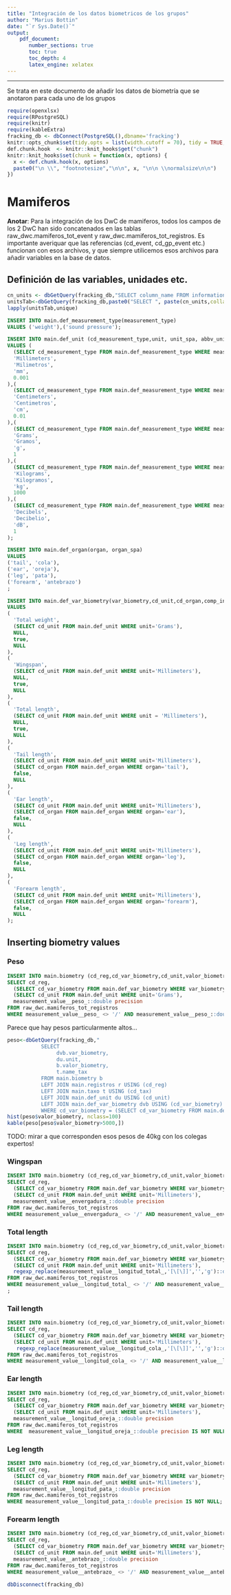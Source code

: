 ```yaml
---
title: "Integración de los datos biometricos de los grupos"
author: "Marius Bottin"
date: "`r Sys.Date()`"
output: 
    pdf_document:
       number_sections: true
       toc: true
       toc_depth: 4
       latex_engine: xelatex
---
```



************************

Se trata en este documento de añadir los datos de biometría que se anotaron para cada uno de los grupos


```r
require(openxlsx)
require(RPostgreSQL)
require(knitr)
require(kableExtra)
fracking_db <- dbConnect(PostgreSQL(),dbname='fracking')
knitr::opts_chunk$set(tidy.opts = list(width.cutoff = 70), tidy = TRUE, connection="fracking_db", max.print=100)
def.chunk.hook  <- knitr::knit_hooks$get("chunk")
knitr::knit_hooks$set(chunk = function(x, options) {
  x <- def.chunk.hook(x, options)
  paste0("\n \\", "footnotesize","\n\n", x, "\n\n \\normalsize\n\n")
})
```


# Mamiferos

**Anotar**: Para la integración de los DwC de mamiferos, todos los campos de los 2 DwC han sido concatenados en las tablas raw_dwc.mamiferos_tot_event y raw_dwc.mamiferos_tot_registros.
Es importante averiquar que las referencias (cd_event, cd_gp_event etc.) funcionan con esos archivos, y que siempre utilicemos esos archivos para añadir variables en la base de datos.

##  Definición de las variables, unidades etc.

```r
cn_units <- dbGetQuery(fracking_db,"SELECT column_name FROM information_schema.columns WHERE column_name ~ 'measurement_unit' AND table_name = 'mamiferos_tot_registros';")$column_name
unitsTab<-dbGetQuery(fracking_db,paste0("SELECT ", paste(cn_units,collapse=", ")," FROM raw_dwc.mamiferos_tot_registros"))
lapply(unitsTab,unique)
```

```sql
INSERT INTO main.def_measurement_type(measurement_type)
VALUES ('weight'),('sound pressure');

INSERT INTO main.def_unit (cd_measurement_type,unit, unit_spa, abbv_unit, factor)
VALUES (
  (SELECT cd_measurement_type FROM main.def_measurement_type WHERE measurement_type='distance'),
  'Millimeters',
  'Milimetros',
  'mm',
  0.001
),(
  (SELECT cd_measurement_type FROM main.def_measurement_type WHERE measurement_type='distance'),
  'Centimeters',
  'Centimetros',
  'cm',
  0.01
),(
  (SELECT cd_measurement_type FROM main.def_measurement_type WHERE measurement_type='weight'),
  'Grams',
  'Gramos',
  'g',
  1
),(
  (SELECT cd_measurement_type FROM main.def_measurement_type WHERE measurement_type='weight'),
  'Kilograms',
  'Kilogramos',
  'kg',
  1000
),(
  (SELECT cd_measurement_type FROM main.def_measurement_type WHERE measurement_type='sound pressure'),
  'Decibels',
  'Decibelio',
  'dB',
  1
);

INSERT INTO main.def_organ(organ, organ_spa)
VALUES
('tail', 'cola'),
('ear', 'oreja'),
('leg', 'pata'),
('forearm', 'antebrazo')
;

INSERT INTO main.def_var_biometry(var_biometry,cd_unit,cd_organ,comp_ind,var_biometry_comment)
VALUES
(
  'Total weight',
  (SELECT cd_unit FROM main.def_unit WHERE unit='Grams'),
  NULL,
  true,
  NULL
),
(
  'Wingspan',
  (SELECT cd_unit FROM main.def_unit WHERE unit='Millimeters'),
  NULL,
  true,
  NULL
),
(
  'Total length',
  (SELECT cd_unit FROM main.def_unit WHERE unit = 'Millimeters'),
  NULL,
  true,
  NULL
),
(
  'Tail length',
  (SELECT cd_unit FROM main.def_unit WHERE unit='Millimeters'),
  (SELECT cd_organ FROM main.def_organ WHERE organ='tail'),
  false,
  NULL
),
(
  'Ear length',
  (SELECT cd_unit FROM main.def_unit WHERE unit='Millimeters'),
  (SELECT cd_organ FROM main.def_organ WHERE organ='ear'),
  false,
  NULL
),
(
  'Leg length',
  (SELECT cd_unit FROM main.def_unit WHERE unit='Millimeters'),
  (SELECT cd_organ FROM main.def_organ WHERE organ='leg'),
  false,
  NULL
),
(
  'Forearm length',
  (SELECT cd_unit FROM main.def_unit WHERE unit='Millimeters'),
  (SELECT cd_organ FROM main.def_organ WHERE organ='forearm'),
  false,
  NULL
);

```


## Inserting biometry values

### Peso
```sql
INSERT INTO main.biometry (cd_reg,cd_var_biometry,cd_unit,valor_biometry)
SELECT cd_reg,
  (SELECT cd_var_biometry FROM main.def_var_biometry WHERE var_biometry='Total weight'),
  (SELECT cd_unit FROM main.def_unit WHERE unit='Grams'),
  measurement_value__peso_::double precision
FROM raw_dwc.mamiferos_tot_registros
WHERE measurement_value__peso_ <> '/' AND measurement_value__peso_::double precision IS NOT NULL;
```

Parece que hay pesos particularmente altos...

```r
peso<-dbGetQuery(fracking_db,"
           SELECT
                dvb.var_biometry,
                du.unit,
                b.valor_biometry,
                t.name_tax
           FROM main.biometry b
           LEFT JOIN main.registros r USING (cd_reg)
           LEFT JOIN main.taxo t USING (cd_tax)
           LEFT JOIN main.def_unit du USING (cd_unit)
           LEFT JOIN main.def_var_biometry dvb USING (cd_var_biometry)
           WHERE cd_var_biometry = (SELECT cd_var_biometry FROM main.def_var_biometry WHERE var_biometry='Total weight')")
hist(peso$valor_biometry, nclass=100)
kable(peso[peso$valor_biometry>5000,])
```

TODO: mirar a que corresponden esos pesos de 40kg con los colegas expertos!

### Wingspan

```sql
INSERT INTO main.biometry (cd_reg,cd_var_biometry,cd_unit,valor_biometry)
SELECT cd_reg,
  (SELECT cd_var_biometry FROM main.def_var_biometry WHERE var_biometry='Wingspan'),
  (SELECT cd_unit FROM main.def_unit WHERE unit='Millimeters'),
  measurement_value__envergadura_::double precision
FROM raw_dwc.mamiferos_tot_registros
WHERE measurement_value__envergadura_ <> '/' AND measurement_value__envergadura_::double precision IS NOT NULL;
```

### Total length

```sql
INSERT INTO main.biometry (cd_reg,cd_var_biometry,cd_unit,valor_biometry)
SELECT cd_reg,
  (SELECT cd_var_biometry FROM main.def_var_biometry WHERE var_biometry='Total length'),
  (SELECT cd_unit FROM main.def_unit WHERE unit='Millimeters'),
  regexp_replace(measurement_value__longitud_total_,'[\[\]]','','g')::double precision
FROM raw_dwc.mamiferos_tot_registros
WHERE measurement_value__longitud_total_ <> '/' AND measurement_value__longitud_total_ IS NOT NULL
;
```
### Tail length

```sql
INSERT INTO main.biometry (cd_reg,cd_var_biometry,cd_unit,valor_biometry)
SELECT cd_reg,
  (SELECT cd_var_biometry FROM main.def_var_biometry WHERE var_biometry='Tail length'),
  (SELECT cd_unit FROM main.def_unit WHERE unit='Millimeters'),
   regexp_replace(measurement_value__longitud_cola_,'[\[\]]','','g')::double precision
FROM raw_dwc.mamiferos_tot_registros
WHERE measurement_value__longitud_cola_ <> '/' AND measurement_value__longitud_cola_ IS NOT NULL;
```

### Ear length

```sql
INSERT INTO main.biometry (cd_reg,cd_var_biometry,cd_unit,valor_biometry)
SELECT cd_reg,
  (SELECT cd_var_biometry FROM main.def_var_biometry WHERE var_biometry='Ear length'),
  (SELECT cd_unit FROM main.def_unit WHERE unit='Millimeters'),
  measurement_value__longitud_oreja_::double precision
FROM raw_dwc.mamiferos_tot_registros
WHERE  measurement_value__longitud_oreja_::double precision IS NOT NULL;
```

### Leg length

```sql
INSERT INTO main.biometry (cd_reg,cd_var_biometry,cd_unit,valor_biometry)
SELECT cd_reg,
  (SELECT cd_var_biometry FROM main.def_var_biometry WHERE var_biometry='Leg length'),
  (SELECT cd_unit FROM main.def_unit WHERE unit='Millimeters'),
  measurement_value__longitud_pata_::double precision
FROM raw_dwc.mamiferos_tot_registros
WHERE measurement_value__longitud_pata_::double precision IS NOT NULL;
```

### Forearm length

```sql
INSERT INTO main.biometry (cd_reg,cd_var_biometry,cd_unit,valor_biometry)
SELECT cd_reg,
  (SELECT cd_var_biometry FROM main.def_var_biometry WHERE var_biometry='Forearm length'),
  (SELECT cd_unit FROM main.def_unit WHERE unit='Millimeters'),
  measurement_value__antebrazo_::double precision
FROM raw_dwc.mamiferos_tot_registros
WHERE measurement_value__antebrazo_ <> '/' AND measurement_value__antebrazo_::double precision IS NOT NULL;
```



```r
dbDisconnect(fracking_db)
```


